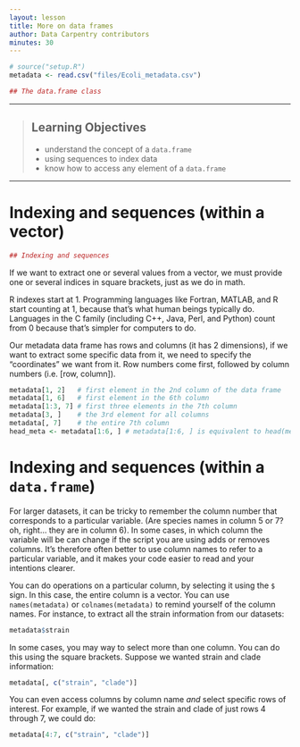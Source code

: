 ```yaml
---
layout: lesson
title: More on data frames
author: Data Carpentry contributors
minutes: 30
---
```


```r
# source("setup.R")
metadata <- read.csv("files/Ecoli_metadata.csv")
```

```r
## The data.frame class
```

------------

> ## Learning Objectives
>
> * understand the concept of a `data.frame`
> * using sequences to index data
> * know how to access any element of a `data.frame`

------------
<!--
# What are data frames?

`data.frame` is the _de facto_ data structure for most tabular data and what we
use for statistics and plotting.

A `data.frame` is a collection of vectors of identical lengths. Each vector
represents a column, and each vector can be of a different data type (e.g.,
characters, integers, factors). The `str()` function is useful to inspect the
data types of the columns.

A `data.frame` can be created by the functions `read.csv()` or `read.table()`, in
other words, when importing spreadsheets from your hard drive (or the web).

By default, `data.frame` converts (= coerces) columns that contain characters
(i.e., text) into the `factor` data type. Depending on what you want to do with
the data, you may want to keep these columns as `character`. To do so,
`read.csv()` and `read.table()` have an argument called `stringsAsFactors` which
can be set to `FALSE`:

```r
some_data <- read.csv("data/some_file.csv", stringsAsFactors=FALSE)
```

<!--- talk about colClasses argument?, row names?  --->

<!--

You can also create `data.frame` manually with the function `data.frame()`. This
function can also take the argument `stringsAsFactors`. Compare the output of
these examples, and compare the difference between when the data are being read
as `character` and when they are being as `factor`.

```r
example_data <- data.frame(animal=c("dog", "cat", "sea cucumber", "sea urchin"),
                           feel=c("furry", "furry", "squishy", "spiny"),
                           weight=c(45, 8, 1.1, 0.8))
str(example_data)
example_data <- data.frame(animal=c("dog", "cat", "sea cucumber", "sea urchin"),
                           feel=c("furry", "furry", "squishy", "spiny"),
                           weight=c(45, 8, 1.1, 0.8), stringsAsFactors=FALSE)
str(example_data)
```

-->

# Indexing and sequences (within a vector)

```r
## Indexing and sequences
```

If we want to extract one or several values from a vector, we must provide one
or several indices in square brackets, just as we do in math. 

<!--
For instance:

```r
expression[2] # what level of expression is in the second element of the vector?
expression[c(3, 2)]
expression[2:4]
expression[c(3,2, 2:4)] # combining both what do you get?
```
-->

R indexes start at 1. Programming languages like Fortran, MATLAB, and R start
counting at 1, because that's what human beings typically do. Languages in the C
family (including C++, Java, Perl, and Python) count from 0 because that's
simpler for computers to do.

<!--
`:` is a special function that creates numeric vectors of integer in increasing
or decreasing order, test `1:10` and `10:1` for instance. The function `seq()`
(for __seq__uence) can be used to create more complex patterns:

```r
seq(1, 10, by=2)
seq(5, 10, length.out=3)       # equal breaks of sequence into vector length = length.out
seq(50, by=5, length.out=10)   # sequence 50 by 5 until you hit vector length = length.out
seq(1, 8, by=3)                # sequence by 3 until you hit 8
```
-->


Our metadata data frame has rows and columns (it has 2 dimensions), if we want to
extract some specific data from it, we need to specify the "coordinates" we want
from it. Row numbers come first, followed by column numbers (i.e. [row, column]).

```r
metadata[1, 2]   # first element in the 2nd column of the data frame
metadata[1, 6]   # first element in the 6th column
metadata[1:3, 7] # first three elements in the 7th column
metadata[3, ]    # the 3rd element for all columns
metadata[, 7]    # the entire 7th column
head_meta <- metadata[1:6, ] # metadata[1:6, ] is equivalent to head(metadata)
```

<!--
### Challenge

1. The function `nrow()` on a `data.frame` returns the number of rows. Use it,
   in conjuction with `seq()` to create a new `data.frame` called
   `meta_by_2` that includes every other row of the survey data frame
   starting at row 2 (2, 4, 6, ...)


```r
meta_by_2 <- metadata[seq(2, nrow(metadata), by=2), ]
```
--->

# Indexing and sequences (within a `data.frame`)

For larger datasets, it can be tricky to remember the column number that
corresponds to a particular variable. (Are species names in column 5 or 7? oh,
right... they are in column 6). In some cases, in which column the variable will
be can change if the script you are using adds or removes columns. It's
therefore often better to use column names to refer to a particular variable,
and it makes your code easier to read and your intentions clearer.

You can do operations on a particular column, by selecting it using the `$`
sign. In this case, the entire column is a vector. You can use
`names(metadata)` or `colnames(metadata)` to remind yourself of the column names.
For instance, to extract all the strain information from our datasets:

```r
metadata$strain
```

In some cases, you may way to select more than one column. You can do this using
the square brackets. Suppose we wanted strain and clade information:

```r
metadata[, c("strain", "clade")]
```

You can even access columns by column name _and_ select specific rows of interest. For example, if we wanted the strain and clade of just rows
4 through 7, we could do:

```r
metadata[4:7, c("strain", "clade")]
```


